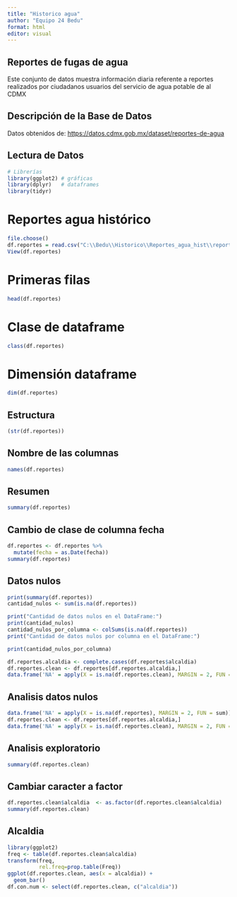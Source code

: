 ```yaml
---
title: "Historico agua"
author: "Equipo 24 Bedu"
format: html
editor: visual
---
```


## Reportes de fugas de agua

Este conjunto de datos muestra información diaria referente a reportes realizados por ciudadanos usuarios del servicio de agua potable de al CDMX

## Descripción de la Base de Datos

Datos obtenidos de: <https://datos.cdmx.gob.mx/dataset/reportes-de-agua>

## Lectura de Datos

```r
# Librerías 
library(ggplot2) # gráficas
library(dplyr)   # dataframes 
library(tidyr)
```

# Reportes agua histórico

```r
file.choose()
df.reportes = read.csv("C:\\Bedu\\Historico\\Reportes_agua_hist\\reportes_agua_hist.csv")
View(df.reportes)
```

# Primeras filas

```r
head(df.reportes)
```

# Clase de dataframe

```r
class(df.reportes)
```

# Dimensión dataframe

```r
dim(df.reportes)
```

## Estructura

```r
(str(df.reportes))
```

## Nombre de las columnas

```r
names(df.reportes)
```

## Resumen

```r
summary(df.reportes)
```

## Cambio de clase de columna fecha

```r
df.reportes <- df.reportes %>%
  mutate(fecha = as.Date(fecha))
summary(df.reportes)
```

## Datos nulos

```r
print(summary(df.reportes))
cantidad_nulos <- sum(is.na(df.reportes))
```

```r
print("Cantidad de datos nulos en el DataFrame:")
print(cantidad_nulos)
cantidad_nulos_por_columna <- colSums(is.na(df.reportes))
print("Cantidad de datos nulos por columna en el DataFrame:")
```

```r
print(cantidad_nulos_por_columna)
```

```r
df.reportes.alcaldia <- complete.cases(df.reportes$alcaldia)
df.reportes.clean <- df.reportes[df.reportes.alcaldia,]
data.frame('NA' = apply(X = is.na(df.reportes.clean), MARGIN = 2, FUN = sum))
```

## Analisis datos nulos

```r
data.frame('NA' = apply(X = is.na(df.reportes), MARGIN = 2, FUN = sum))
df.reportes.clean <- df.reportes[df.reportes.alcaldia,]
data.frame('NA' = apply(X = is.na(df.reportes.clean), MARGIN = 2, FUN = sum))
```

## Analisis exploratorio

```r
summary(df.reportes.clean)
```

## Cambiar caracter a factor

```r
df.reportes.clean$alcaldia  <- as.factor(df.reportes.clean$alcaldia)
summary(df.reportes.clean)
```

## Alcaldia

```r
library(ggplot2)
freq <- table(df.reportes.clean$alcaldia)
transform(freq,
          rel.freq=prop.table(Freq))
ggplot(df.reportes.clean, aes(x = alcaldia)) +
  geom_bar()
df.con.num <- select(df.reportes.clean, c("alcaldia"))
```
